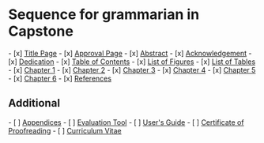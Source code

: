 = Sequence for grammarian in Capstone =

- [x] [[title_page| Title Page]]
- [x] [[approval-page|Approval Page]]
- [x] [[abstract|Abstract]]
- [x] [[acknowledgement|Acknowledgement]]
- [x] [[dedication|Dedication]]
- [x] [[table-of-contents|Table of Contents]]
- [x] [[list-of-figures|List of Figures]]
- [x] [[list-of-tables|List of Tables]]
- [x] [[chapter-1|Chapter 1]]
- [x] [[chapter-2|Chapter 2]]
- [x] [[chapter-3|Chapter 3]]
- [x] [[chapter-4|Chapter 4]]
- [x] [[chapter-5|Chapter 5]]
- [x] [[chapter-6|Chapter 6]]
- [x] [[references|References]]

== Additional ==

- [ ] [[apendices|Appendices]]
- [ ] [[evaluation-tools|Evaluation Tool]]
- [ ] [[users-guide|User's Guide]]
- [ ] [[certificate-of-proofreading|Certificate of Proofreading]]
- [ ] [[curriculum-vitae|Curriculum Vitae]]
